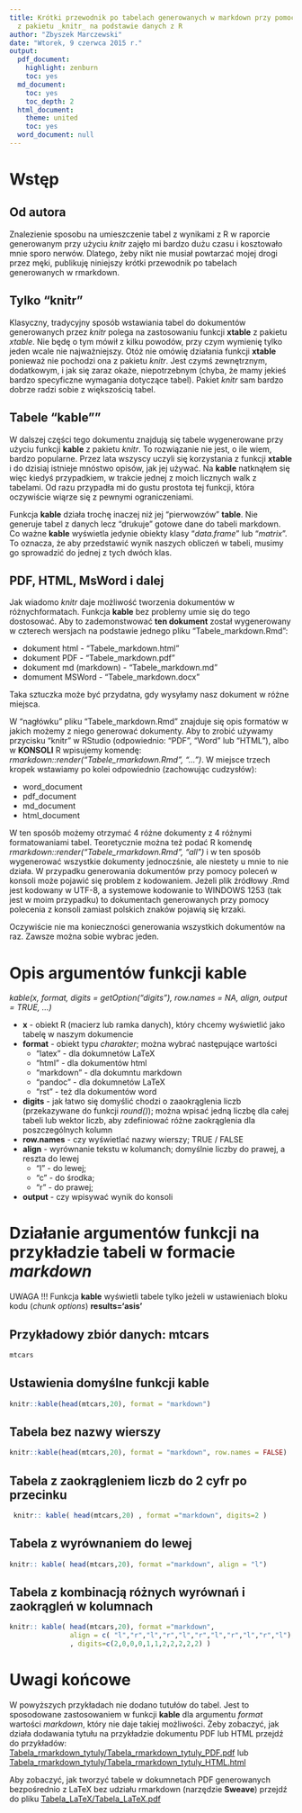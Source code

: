 ```yaml
---
title: Krótki przewodnik po tabelach generowanych w markdown przy pomocy funkcji _kable_
  z pakietu _knitr_ na podstawie danych z R
author: "Zbyszek Marczewski"
date: "Wtorek, 9 czerwca 2015 r."
output:
  pdf_document:
    highlight: zenburn
    toc: yes
  md_document:
    toc: yes
    toc_depth: 2
  html_document:
    theme: united
    toc: yes
  word_document: null
---
```


# Wstęp

## Od autora

Znalezienie sposobu na umieszczenie tabel z wynikami z R w raporcie generowanym przy użyciu _knitr_ zajęło mi bardzo dużu czasu i kosztowało mnie sporo nerwów. Dlatego, żeby nikt nie musiał powtarzać mojej drogi przez męki, publikuję niniejszy krótki przewodnik po tabelach generowanych w rmarkdown. 

## Tylko "knitr"

Klasyczny, tradycyjny sposób wstawiania tabel do dokumentów generowanych przez _knitr_ polega na zastosowaniu funkcji __xtable__ z pakietu _xtable_. Nie będę o tym mówił z kilku powodów, przy czym wymienię tylko jeden wcale nie najważniejszy. Otóż nie omówię działania funkcji  __xtable__ ponieważ nie pochodzi ona z pakietu _knitr_. Jest czymś zewnętrznym, dodatkowym, i jak się zaraz okaże, niepotrzebnym (chyba, że mamy jekieś bardzo specyficzne wymagania dotyczące tabel). Pakiet _knitr_ sam bardzo dobrze radzi sobie z większością tabel.

## Tabele "kable""

W dalszej części tego dokumentu znajdują się tabele wygenerowane przy użyciu funkcji __kable__ z pakietu _knitr_. To rozwiązanie nie jest, o ile wiem, bardzo popularne. Przez lata wszyscy uczyli się korzystania z funkcji __xtable__ i do dzisiaj istnieje mnóstwo opisów, jak jej używać. Na __kable__ natknąłem się więc kiedyś przypadkiem, w trakcie jednej z moich licznych walk z tabelami. Od razu przypadła mi do gustu prostota tej funkcji, która oczywiście wiąrze się z pewnymi ograniczeniami. 

Funkcja __kable__ działa trochę inaczej niż jej "pierwowzów" __table__. Nie generuje tabel z danych lecz "drukuje" gotowe dane do tabeli markdown. Co ważne __kable__ wyświetla jedynie obiekty klasy "_data.frame_" lub "_matrix_". To oznacza, że aby przedstawić wynik naszych obliczeń w tabeli, musimy go sprowadzić do jednej z tych dwóch klas. 

## PDF, HTML, MsWord i dalej

Jak wiadomo _knitr_ daje możliwość tworzenia dokumentów w różnychformatach. Funkcja __kable__ bez problemy umie się do tego dostosować. Aby to zademonstwować __ten dokument__ został wygenerowany w czterech wersjach na podstawie jednego pliku "Tabele\_markdown.Rmd":

* dokument html - "Tabele\_markdown.html"
* dokument PDF - "Tabele\_markdown.pdf"
* dokument md (markdown) - "Tabele\_markdown.md"
* domument MSWord - "Tabele\_markdown.docx"

Taka sztuczka może być przydatna, gdy wysyłamy nasz dokument w różne miejsca.

W "nagłówku" pliku "Tabele\_markdown.Rmd" znajduje się opis formatów w jakich możemy z niego generować dokumenty. Aby to zrobić używamy przycisku "knitr" w RStudio (odpowiednio: "PDF", "Word" lub "HTML"), albo w __KONSOLI__ R wpisujemy komendę: _rmarkdown::render("Tabele\_rmarkdown.Rmd", "...")_. W miejsce trzech kropek wstawiamy po kolei odpowiednio (zachowując cudzysłów):

* word_document
* pdf_document
* md_document
* html_document

W ten sposób możemy otrzymać 4 różne dokumenty z 4 różnymi formatowaniami tabel. Teoretycznie można też podać R komendę _rmarkdown::render("Tabele\_rmarkdown.Rmd", "all")_  i w ten sposób wygenerować wszystkie dokumenty jednoczśnie, ale niestety u mnie to nie działa. W przypadku generowania dokumentów przy pomocy poleceń w konsoli może pojawić się problem z kodowaniem. Jeżeli plik źródłowy .Rmd jest kodowany w UTF-8, a systemowe kodowanie to WINDOWS 1253 (tak jest w moim przypadku) to dokumentach generowanych przy pomocy polecenia z konsoli zamiast polskich znaków pojawią się krzaki.  

Oczywiście nie ma konieczności generowania wszystkich dokumentów na raz. Zawsze można sobie wybrac jeden. 

# Opis argumentów funkcji __kable__

_kable(x, format, digits = getOption("digits"), row.names = NA, align, output = TRUE, ...)_

  * __x__ - obiekt R (macierz lub ramka danych), który chcemy wyświetlić jako tabelę w naszym dokumencie
  * __format__	- obiekt typu _charakter_; można wybrać następujące wartości
      + "latex" - dla dokumnetów LaTeX
      + "html" - dla dokumentów html
      + "markdown" - dla dokumntu markdown
      + "pandoc" - dla dokumnetów LaTeX
      + "rst" - też dla dokumentów word
  * __digits__	- jak łatwo się domyślić chodzi o zaaokrąglenia liczb (przekazywane do funkcji _round()_); można wpisać jedną liczbę dla całej tabeli lub wektor liczb, aby zdefiniować różne zaokrąglenia dla poszczególnych kolumn
  * __row.names__ - czy wyświetlać nazwy wierszy; TRUE / FALSE 
  * __align__	- wyrównanie tekstu w kolumanch; domyślnie liczby do prawej,  a reszta do lewej
    + "l" - do lewej;
    + "c" - do środka;
    + "r" - do prawej;
  * __output__	- czy wpisywać wynik do konsoli 


# Działanie argumentów funkcji na przykładzie tabeli w formacie _markdown_

UWAGA !!! Funkcja __kable__ wyświetli tabele tylko jeżeli w ustawieniach bloku kodu (_chunk options_) __results='asis'__

## Przykładowy zbiór danych: mtcars

```r
mtcars
```

## Ustawienia domyślne funkcji kable

```r
knitr::kable(head(mtcars,20), format = "markdown")
```

## Tabela bez nazwy wierszy 

```r
knitr::kable(head(mtcars,20), format = "markdown", row.names = FALSE)
```

## Tabela z zaokrągleniem liczb do 2 cyfr po przecinku

```r
 knitr:: kable( head(mtcars,20) , format ="markdown", digits=2 )
```

## Tabela z wyrównaniem do lewej

```r
knitr:: kable( head(mtcars,20), format ="markdown", align = "l")
```

## Tabela z kombinacją różnych wyrównań i zaokrągleń w kolumnach

```r
knitr:: kable( head(mtcars,20), format ="markdown", 
               align = c( "l","r","l","r","l","r","l","r","l","r","l"),
               , digits=c(2,0,0,0,1,1,2,2,2,2,2) )
```

# Uwagi końcowe

W powyższych przykładach nie dodano tutułów do tabel. Jest to sposodowane zastosowaniem w funkcji __kable__ dla argumentu _format_ wartości _markdown_, który nie daje takiej możliwości. Żeby zobaczyć, jak działa dodawania tytułu na przykładzie dokumentu PDF lub HTML przejdź do przykładów: [Tabela_rmarkdown_tytuly/Tabela_rmarkdown_tytuly_PDF.pdf](Tabele_rmarkdown_tytuly/Tabele_rmarkdown_tytuly_PDF.pdf) lub [Tabela_rmarkdown_tytuly/Tabela_rmarkdown_tytuly_HTML.html](Tabele_rmarkdown_tytuly/Tabele_rmarkdown_tytuly_HTML.html)


Aby zobaczyć, jak tworzyć tabele w dokumnetach PDF generowanych bezpośrednio z LaTeX bez udziału rmarkdown (narzędzie __Sweave__) przejdź do pliku  [Tabela_LaTeX/Tabela_LaTeX.pdf](Tabele_LaTeX\Tabele_LaTeX.pdf)
